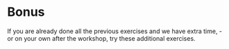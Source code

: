 # Bonus

If you are already done all the previous exercises and we have extra time, - or 
on your own after the workshop, try these additional exercises. 

